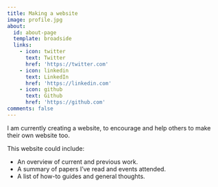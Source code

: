 ```yaml
---
title: Making a website
image: profile.jpg
about:
  id: about-page
  template: broadside
  links:
    - icon: twitter
      text: Twitter
      href: 'https://twitter.com'
    - icon: linkedin
      text: LinkedIn
      href: 'https://linkedin.com'
    - icon: github
      text: Github
      href: 'https://github.com'
comments: false
---
```


::: {#about-page}

I am currently creating a website, to encourage and help others to make their own website too.

This website could include:

- An overview of current and previous work.
- A summary of papers I've read and events attended.
- A list of how-to guides and general thoughts.

:::

